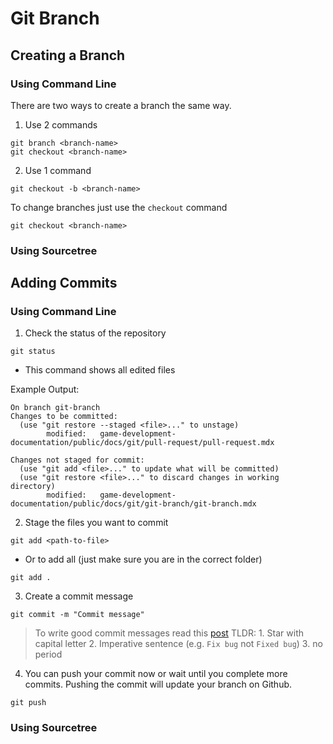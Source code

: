 # Git Branch

## Creating a Branch

### Using Command Line
There are two ways to create a branch the same way.
1. Use 2 commands
```
git branch <branch-name>
git checkout <branch-name>
```
2. Use 1 command
```
git checkout -b <branch-name>
```

To change branches just use the `checkout` command
```
git checkout <branch-name>
```

### Using Sourcetree


## Adding Commits

### Using Command Line
1. Check the status of the repository
```
git status
```
- This command shows all edited files

Example Output:
```
On branch git-branch
Changes to be committed:
  (use "git restore --staged <file>..." to unstage)
        modified:   game-development-documentation/public/docs/git/pull-request/pull-request.mdx

Changes not staged for commit:
  (use "git add <file>..." to update what will be committed)
  (use "git restore <file>..." to discard changes in working directory)
        modified:   game-development-documentation/public/docs/git/git-branch/git-branch.mdx
```
2. Stage the files you want to commit
```
git add <path-to-file>
```
- Or to add all (just make sure you are in the correct folder)
```
git add .
```

3. Create a commit message
```
git commit -m "Commit message"
```
> To write good commit messages read this [post](https://dev.to/shinjithdev/git-good-best-practices-for-branch-naming-and-commit-messages-oj4)
> TLDR: 1. Star with capital letter 2. Imperative sentence (e.g. `Fix bug` not `Fixed bug`) 3. no period

4. You can push your commit now or wait until you complete more commits. Pushing the commit will update your branch on Github.
```
git push
```

### Using Sourcetree
